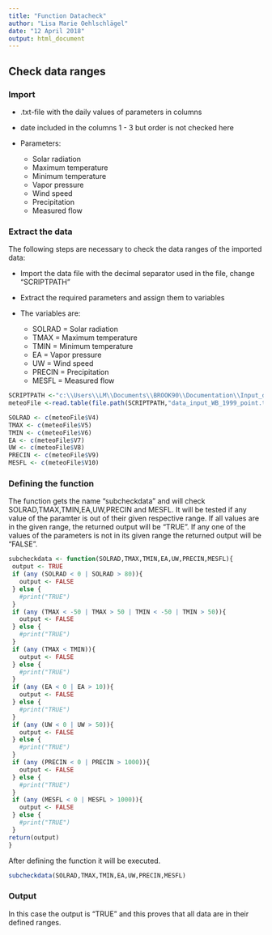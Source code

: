 ---
title: "Function Datacheck"
author: "Lisa Marie Oehlschlägel"
date: "12 April 2018"
output: html_document
---

## Check data ranges
### Import

* .txt-file with the daily values of parameters in columns
* date included in the columns 1 - 3 but order is not checked here
* Parameters:

    + Solar radiation
    + Maximum temperature
    + Minimum temperature
    + Vapor pressure
    + Wind speed 
    + Precipitation
    + Measured flow  

### Extract the data
The following steps are necessary to check the data ranges of the imported data:

* Import the data file with the decimal separator used in the file, change "SCRIPTPATH"
* Extract the required parameters and assign them to variables
* The variables are:

    + SOLRAD = Solar radiation
    + TMAX = Maximum temperature 
    + TMIN = Minimum temperature
    + EA = Vapor pressure
    + UW = Wind speed 
    + PRECIN = Precipitation
    + MESFL = Measured flow  

```{r}
SCRIPTPATH <-"c:\\Users\\LM\\Documents\\BROOK90\\Documentation\\Input_data"
meteoFile <-read.table(file.path(SCRIPTPATH,"data_input_WB_1999_point.txt"),dec=".")

SOLRAD <- c(meteoFile$V4)
TMAX <- c(meteoFile$V5)
TMIN <- c(meteoFile$V6)
EA <- c(meteoFile$V7)
UW <- c(meteoFile$V8)
PRECIN <- c(meteoFile$V9)
MESFL <- c(meteoFile$V10)
```

### Defining the function
The function gets the name "subcheckdata" and will check SOLRAD,TMAX,TMIN,EA,UW,PRECIN and MESFL. It will be tested if any value of the paramter is out of their given respective range.  If all values are in the given range, the returned output will be "TRUE". If any one of the values of the parameters is not in its given range the returned output will be "FALSE".

```{r}
subcheckdata <- function(SOLRAD,TMAX,TMIN,EA,UW,PRECIN,MESFL){
 output <- TRUE
 if (any (SOLRAD < 0 | SOLRAD > 80)){
   output <- FALSE
 } else {
   #print("TRUE")
 }
 if (any (TMAX < -50 | TMAX > 50 | TMIN < -50 | TMIN > 50)){
   output <- FALSE
 } else {
   #print("TRUE")
 }
 if (any (TMAX < TMIN)){
   output <- FALSE
 } else {
   #print("TRUE")
 }
 if (any (EA < 0 | EA > 10)){
   output <- FALSE
 } else {
   #print("TRUE")
 }
 if (any (UW < 0 | UW > 50)){
   output <- FALSE
 } else {
   #print("TRUE")
 }
 if (any (PRECIN < 0 | PRECIN > 1000)){
   output <- FALSE
 } else {
   #print("TRUE")
 }
 if (any (MESFL < 0 | MESFL > 1000)){
   output <- FALSE
 } else {
   #print("TRUE")
 }
return(output)
}
```

After defining the function it will be executed.

```{r}
subcheckdata(SOLRAD,TMAX,TMIN,EA,UW,PRECIN,MESFL)
```
### Output
In this case the output is "TRUE" and this proves that all data are in their defined ranges.

